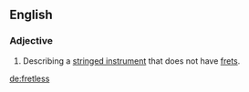 ==English==

===Adjective===
{{en-adj|-}}

#Describing a [[stringed instrument]] that does not have [[fret]]s.

[[de:fretless]]